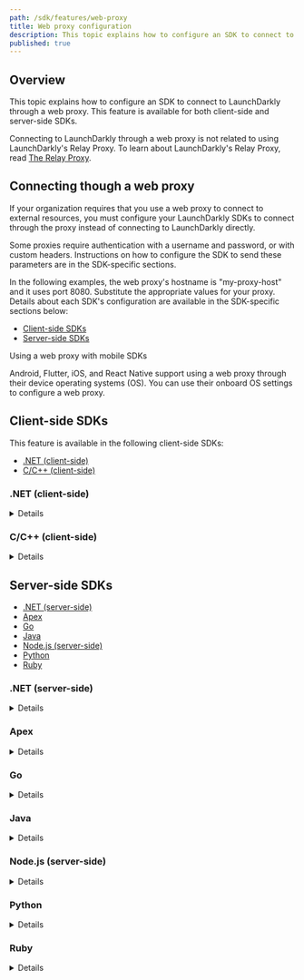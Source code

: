 ```yaml
---
path: /sdk/features/web-proxy
title: Web proxy configuration
description: This topic explains how to configure an SDK to connect to LaunchDarkly through a web proxy. This feature is available for both client-side and server-side SDKs.
published: true
---
```


## Overview

This topic explains how to configure an SDK to connect to LaunchDarkly through a web proxy. This feature is available for both client-side and server-side SDKs.

Connecting to LaunchDarkly through a web proxy is not related to using LaunchDarkly's Relay Proxy. To learn about LaunchDarkly's Relay Proxy, read [The Relay Proxy](/home/relay-proxy).

## Connecting though a web proxy

If your organization requires that you use a web proxy to connect to external resources, you must configure your LaunchDarkly SDKs to connect through the proxy instead of connecting to LaunchDarkly directly.

Some proxies require authentication with a username and password, or with custom headers. Instructions on how to configure the SDK to send these parameters are in the SDK-specific sections.

In the following examples, the web proxy's hostname is "my-proxy-host" and it uses port 8080. Substitute the appropriate values for your proxy. Details about each SDK's configuration are available in the SDK-specific sections below:

* [Client-side SDKs](#client-side-sdks)
* [Server-side SDKs](#server-side-sdks)


<Callout intent="info">
<CalloutTitle>Using a web proxy with mobile SDKs</CalloutTitle>
<CalloutDescription>

Android, Flutter, iOS, and React Native support using a web proxy through their device operating systems (OS). You can use their onboard OS settings to configure a web proxy.

</CalloutDescription>
</Callout>

## Client-side SDKs

This feature is available in the following client-side SDKs:

* [.NET (client-side)](#net-client-side)
* [C/C++ (client-side)](#cc-client-side)

### .NET (client-side)

<Details summary="Expand .NET (client-side) code sample">

To configure the client-side .NET SDK to connect to LaunchDarkly through a web proxy:

<CodeTabs
  defaultValue="csharp"
  values={[
    { label: 'Example', value: 'csharp', },
  ]
}>
<CodeTabItem value="csharp">

```csharp
var handler = new System.Net.Http.HttpClientHandler();
handler.Proxy = new System.Net.WebProxy("http://my-proxy-host:8080");

var config = Configuration.Builder("mobile-key")
    .HttpMessageHandler(handler)
    .Build();
```

</CodeTabItem>
</CodeTabs>

To configure the client-side .NET SDK to connect to LaunchDarkly through a web proxy with authentication:

<CodeTabs
  defaultValue="csharp"
  values={[
    { label: 'Example', value: 'csharp', },
  ]
}>
<CodeTabItem value="csharp">

```csharp
var handler = new System.Net.Http.HttpClientHandler();
var proxy = new System.Net.WebProxy("http://my-proxy-host:8080");
var credentials = new System.Net.CredentialCache();
credentials.Add(proxy.Address, "Basic",
    new NetworkCredential("username", "password"));
proxy.Credentials = credentials;
handler.Proxy = proxy;

var config = Configuration.Builder("mobile-key")
    .HttpMessageHandler(handler)
    .Build();
```

</CodeTabItem>
</CodeTabs>
</Details>

### C/C++ (client-side)

<Details summary="Expand C/C++ (client-side) code sample">

To configure the C/C++ SDK to connect to LaunchDarkly through a web proxy:

<CodeTabs
  defaultValue="c"
  values={[
    { label: 'C', value: 'c', },
  ]
}>
<CodeTabItem value="c">

```c
struct LDConfig *config = LDConfigNew("YOUR_MOBILE_KEY");
LDConfigSetProxyURI(config, "https://web-proxy.domain.com:8080");
```

</CodeTabItem>
</CodeTabs>

To configure the client-side C/C++ SDK to connect to LaunchDarkly through a web proxy with authentication:

<CodeTabs
  defaultValue="c"
  values={[
    { label: 'C', value: 'c', },
  ]
}>
<CodeTabItem value="c">

```c
struct LDConfig *config = LDConfigNew("YOUR_MOBILE_KEY");
LDConfigSetProxyURI(config, "https://username:password@web-proxy.domain.com:8080");
```

</CodeTabItem>
</CodeTabs>
</Details>

## Server-side SDKs

* [.NET (server-side)](#net-server-side)
* [Apex](#apex)
* [Go](#go)
* [Java](#java)
* [Node.js (server-side)](#nodejs-server-side)
* [Python](#python)
* [Ruby](#ruby)

### .NET (server-side)

<Details summary="Expand .NET (server-side) code sample">

To configure the server-side .NET SDK to connect to LaunchDarkly through a web proxy:

<CodeTabs
  defaultValue="sdk6"
  values={[
    { label: '.NET', value: 'sdk6', },
    { label: '.NET SDK versions 5.14.x and earlier', value: 'sdk5', },
  ]
}>
<CodeTabItem value="sdk6">

```csharp
var proxy = new System.Net.WebProxy("http://my-proxy-host:8080");

var config = Configuration.Builder("sdk-key")
    .Http(Components.HttpConfiguration().Proxy(proxy))
    .Build();
```

</CodeTabItem>
<CodeTabItem value="sdk5">

```csharp
var handler = new System.Net.Http.HttpClientHandler();
handler.Proxy = new System.Net.WebProxy("http://my-proxy-host:8080");

var config = Configuration.Builder("sdk-key")
    .Http(Components.HttpConfiguration().MessageHandler(handler))
    .Build();
```

</CodeTabItem>
</CodeTabs>

To configure the server-side .NET SDK to connect to LaunchDarkly through a web proxy with authentication:

<CodeTabs
  defaultValue="sdk6"
  values={[
    { label: '.NET', value: 'sdk6', },
    { label: '.NET SDK versions 5.14.x and earlier', value: 'sdk5', },
  ]
}>
<CodeTabItem value="sdk6">

```csharp
var proxy = new System.Net.WebProxy("http://my-proxy-host:8080");
var credentials = new System.Net.CredentialCache();
credentials.Add(proxy.Address, "Basic",
    new NetworkCredential("username", "password"));
proxy.Credentials = credentials;

var config = Configuration.Builder("sdk-key")
    .Http(Components.HttpConfiguration().Proxy(proxy))
    .Build();
```

</CodeTabItem>
<CodeTabItem value="sdk5">

```csharp
var handler = new System.Net.Http.HttpClientHandler();
var proxy = new System.Net.WebProxy("http://my-proxy-host:8080");
var credentials = new System.Net.CredentialCache();
credentials.Add(proxy.Address, "Basic",
    new NetworkCredential("username", "password"));
proxy.Credentials = credentials;
handler.Proxy = proxy;

var config = Configuration.Builder("sdk-key")
    .Http(Components.HttpConfiguration().MessageHandler(handler))
    .Build();
```

</CodeTabItem>
</CodeTabs>
</Details>

### Apex

<Details summary="Expand Apex code sample">

The Apex bridge that provides and retrieves flag values is written in Go, and uses the default Go networking mechanisms. 

Go's standard HTTP library recognizes the environment variables `HTTP_PROXY` and `HTTPS_PROXY`. If you set these variables, the SDK will connect through a web proxy at the URL you provide. Because the LaunchDarkly services have `https:` URLs, you use `HTTPS_PROXY`. If you are connecting to services at an insecure `http:` URL use `HTTP_PROXY` instead.

Here is an example:

<CodeTabs
  defaultValue="linux"
  values={[
    { label: 'command line - on Mac or Linux', value: 'linux', },
    { label: 'command line - on Windows', value: 'windows', },
  ]
}>
<CodeTabItem value="linux">

```bash
export HTTPS_PROXY=https://my-proxy-host:8080
```

</CodeTabItem>
<CodeTabItem value="windows">

```batch
set HTTPS_PROXY=https://my-proxy-host:8080
```

</CodeTabItem>
</CodeTabs>
</Details>

### Go

<Details summary="Expand Go code sample">

There are two ways to specify proxy server parameters in the Go SDK.

Go's standard HTTP library recognizes the environment variables `HTTP_PROXY` and `HTTPS_PROXY`. If you set these variables, the SDK will connect through a web proxy at the URL you provide. Because the LaunchDarkly services have `https:` URLs, you use `HTTPS_PROXY`. If you are connecting to services at an insecure `http:` URL, such as a Relay Proxy instance, use `HTTP_PROXY` instead.

Here is an example:

<CodeTabs
  defaultValue="linux"
  values={[
    { label: 'command line - on Mac or Linux', value: 'linux', },
    { label: 'command line - on Windows', value: 'windows', },
  ]
}>
<CodeTabItem value="linux">

```bash
export HTTPS_PROXY=https://my-proxy-host:8080
```

</CodeTabItem>
<CodeTabItem value="windows">

```
set HTTPS_PROXY=https://my-proxy-host:8080
```

</CodeTabItem>
</CodeTabs>

You can also specify a proxy programmatically through the SDK configuration:

<CodeTabs
  defaultValue="go"
  values={[
    { label: 'Go', value: 'go', },
    { label: 'Go SDK versions 4.x and earlier', value: 'go-pre-5.0', },
  ]
}>
<CodeTabItem value="go">

```go
import (
    ld "gopkg.in/launchdarkly/go-server-sdk.v5"
    "gopkg.in/launchdarkly/go-server-sdk.v5/ldcomponents"
)

var config ld.Config
config.HTTP = ldcomponents.HTTPConfiguration().
    ProxyURL("https://my-proxy-host:8080")
```

</CodeTabItem>
<CodeTabItem value="go-pre-5.0">

```go
import (
    ld "gopkg.in/launchdarkly/go-server-sdk.v4"
    "gopkg.in/launchdarkly/go-server-sdk.v4/ldhttp"
)

proxyURL, _ := url.Parse("https://my-proxy-host:8080")

config := ld.DefaultConfig
config.HTTPClientFactory = ldhttp.NewHTTPClientFactory(
    ldhttp.ProxyURL(*proxyURL))

// This is supported only in SDK versions 4.14.0 and higher.
```

</CodeTabItem>
</CodeTabs>
</Details>

### Java

<Details summary="Expand Java code sample">

To configure the Java SDK to connect to LaunchDarkly through a web proxy:

<CodeTabs
  defaultValue="java"
  values={[
    { label: 'Java', value: 'java', },
  ]
}>
<CodeTabItem value="java">

```java
LDConfig config = new LDConfig.Builder()
    .http(Components.httpConfiguration().proxyHostAndPort("my-proxy-host", 8080))
    .build();
```

</CodeTabItem>
</CodeTabs>

To configure the Java SDK to connect to LaunchDarkly through a web proxy with authentication:

<CodeTabs
  defaultValue="java"
  values={[
    { label: 'Java', value: 'java', },
  ]
}>
<CodeTabItem value="java">

```java
LDConfig config = new LDConfig.Builder()
    .http(Components.httpConfiguration()
        .proxyHostAndPort("my-proxy-host", 8080)
        .proxyAuth(Components.httpBasicAuthentication("username", "password"))
    .build();
```

</CodeTabItem>
</CodeTabs>
</Details>

### Node.js (server-side)

<Details summary="Expand Node.js (server-side) code sample">

To configure the server-side Node.js SDK to connect to LaunchDarkly through a web proxy:

<CodeTabs
  defaultValue="js"
  values={[
    { label: 'Node.js', value: 'js', },
  ]
}>
<CodeTabItem value="js">

```js
const config = {
  proxyHost: 'my-proxy-host',
  proxyPort: 8080
};
```

</CodeTabItem>
</CodeTabs>

To configure the server-side Node.js SDK to connect to LaunchDarkly through a web proxy with authentication:

<CodeTabs
  defaultValue="js"
  values={[
    { label: 'Node.js', value: 'js', },
  ]
}>
<CodeTabItem value="js">

```js
const config = {
  proxyHost: 'my-proxy-host',
  proxyPort: 8080,
  proxyAuth: 'username:password'
};
```

</CodeTabItem>
</CodeTabs>
</Details>

### Python

<Details summary="Expand Python code sample">

There are two ways to specify proxy server parameters in the Python SDK.

Python's standard HTTP library recognizes the environment variables `HTTP_PROXY` and `HTTPS_PROXY`. If you set these variables, the SDK will connect through a web proxy at the URL you provide. Because the LaunchDarkly services have `https:` URLs, you use `HTTPS_PROXY`. If you are connecting to services at an insecure `http:` URL, such as a Relay Proxy instance, use `HTTP_PROXY` instead.

How to set the HTTPS_PROXY environment variable on Mac/Linux and Windows systems:

<CodeTabs
  defaultValue="linux"
  values={[
    { label: 'command line - on Mac or Linux', value: 'linux', },
    { label: 'command line - on Windows', value: 'windows', },
  ]
}>
<CodeTabItem value="linux">

```bash
export HTTPS_PROXY=https://my-proxy-host:8080
```

</CodeTabItem>
<CodeTabItem value="windows">

```bash
set HTTPS_PROXY=https://my-proxy-host:8080
```

</CodeTabItem>
</CodeTabs>

Or it can be set from within Python:

<CodeTabs
  defaultValue="py"
  values={[
    { label: 'Python', value: 'py', },
  ]
}>
<CodeTabItem value="py">

```py
os.environ["https_proxy"] = "https://my-proxy-host:8080"
```

</CodeTabItem>
</CodeTabs>
</Details>

### Ruby

<Details summary="Expand Ruby code sample">

There are two ways to specify proxy server parameters in the Ruby SDK.

Ruby's standard HTTP library recognizes the environment variables `HTTP_PROXY` and `HTTPS_PROXY`. If you set these variables, the SDK will connect through a web proxy at the URL you provide. Because the LaunchDarkly services have `https:` URLs, you use `HTTPS_PROXY`. If you are connecting to services at an insecure `http:` URL, such as a Relay Proxy instance, use `HTTP_PROXY` instead.

To configure the Ruby SDK to connect to LaunchDarkly through a web proxy:

<CodeTabs
  defaultValue="linux"
  values={[
    { label: 'command line - on Mac or Linux', value: 'linux', },
    { label: 'command line - on Windows', value: 'windows', },
  ]
}>
<CodeTabItem value="linux">

```bash
export HTTPS_PROXY=https://my-proxy-host:8080
```

</CodeTabItem>
<CodeTabItem value="windows">

```batch
set HTTPS_PROXY=https://my-proxy-host:8080
```

</CodeTabItem>
</CodeTabs>

Or it can be set from within Ruby:

<CodeTabs
  defaultValue="ruby"
  values={[
    { label: 'Ruby', value: 'ruby', },
  ]
}>
<CodeTabItem value="ruby">

```ruby
ENV['HTTPS_PROXY'] = 'https://my-proxy-host:8080'
```

</CodeTabItem>
</CodeTabs>
</Details>
